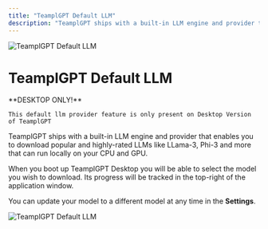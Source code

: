 ```yaml
---
title: "TeamplGPT Default LLM"
description: "TeamplGPT ships with a built-in LLM engine and provider that enables you to download popular and highly-rated LLMs like LLama-3, Phi-3 and more that can run locally on your CPU and GPU."
---
```



<Image
  src="/images/anythingllm-setup/llm-configuration/local/built-in/header-image.png"
  height={1080}
  width={1920}
  quality={100}
  alt="TeamplGPT Default LLM"
/>

# TeamplGPT Default LLM

<Callout type="info" emoji="️💡">
  **DESKTOP ONLY!**

    This default llm provider feature is only present on Desktop Version of TeamplGPT

</Callout>

TeamplGPT ships with a built-in LLM engine and provider that enables you to download popular and highly-rated LLMs like LLama-3, Phi-3 and more that can run locally on your CPU and GPU.

When you boot up TeamplGPT Desktop you will be able to select the model you wish to download. Its progress will be tracked in the top-right of the application window.

You can update your model to a different model at any time in the **Settings**.

<Image
  src="/images/anythingllm-setup/llm-configuration/local/built-in/default-llm.png"
  height={1080}
  width={1920}
  quality={100}
  alt="TeamplGPT Default LLM"
/>
